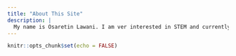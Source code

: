 ```yaml
---
title: "About This Site"
description: |
  My name is Osaretin Lawani. I am ver interested in STEM and currently a junior at Princess Anne High School. You can reach me at osap.lawani@gmail.com
---
```


```r
knitr::opts_chunk$set(echo = FALSE)
```

